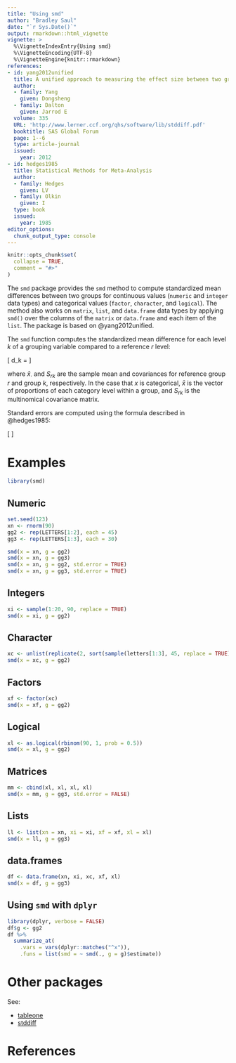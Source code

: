 ```yaml
---
title: "Using smd"
author: "Bradley Saul"
date: "`r Sys.Date()`"
output: rmarkdown::html_vignette
vignette: >
  %\VignetteIndexEntry{Using smd}
  %\VignetteEncoding{UTF-8}
  %\VignetteEngine{knitr::rmarkdown}
references:
- id: yang2012unified
  title: A unified approach to measuring the effect size between two groups using SAS
  author:
  - family: Yang
    given: Dongsheng
  - family: Dalton
    given: Jarrod E
  volume: 335
  URL: 'http://www.lerner.ccf.org/qhs/software/lib/stddiff.pdf'
  booktitle: SAS Global Forum
  page: 1--6
  type: article-journal
  issued:
    year: 2012
- id: hedges1985
  title: Statistical Methods for Meta-Analysis
  author:
  - family: Hedges
    given: LV
  - family: Olkin
    given: I
  type: book
  issued:
    year: 1985
editor_options: 
  chunk_output_type: console
---
```



```r
knitr::opts_chunk$set(
  collapse = TRUE,
  comment = "#>"
)
```


The `smd` package provides the `smd` method to compute standardized mean differences between two groups for continuous values (`numeric` and `integer` data types) and categorical values (`factor`, `character`, and `logical`). The method also works on `matrix`, `list`, and `data.frame` data types by applying `smd()` over the columns of the `matrix` or `data.frame` and each item of the `list`.  The package is based on @yang2012unified.

The `smd` function computes the standardized mean difference for each level $k$ of a grouping variable compared to a reference $r$ level:

\[
d_k = \sqrt{(\bar{x}_r - \bar{x}_{k})^{\intercal}S_{rk}^{-1}(\bar{x}_r - \bar{x}_{k})}
\]

where $\bar{x}_{\cdot}$ and $S_{rk}$ are the sample mean and covariances for reference group $r$ and group $k$, respectively. In the case that $x$ is categorical, $\bar{x}$ is the vector of proportions of each category level within a group, and $S_{rk}$ is the multinomical covariance matrix.

Standard errors are computed using the formula described in @hedges1985:

\[
\sqrt{ \frac{n_r + n_k}{n_rn_k} + \frac{d_k^2}{2(n_r + n_k)} }
\]


# Examples

```r
library(smd)
```

## Numeric 

```r
set.seed(123)
xn <- rnorm(90)
gg2 <- rep(LETTERS[1:2], each = 45)
gg3 <- rep(LETTERS[1:3], each = 30)

smd(x = xn, g = gg2)
smd(x = xn, g = gg3)
smd(x = xn, g = gg2, std.error = TRUE)
smd(x = xn, g = gg3, std.error = TRUE)
```

## Integers

```r
xi <- sample(1:20, 90, replace = TRUE)
smd(x = xi, g = gg2)
```

## Character

```r
xc <- unlist(replicate(2, sort(sample(letters[1:3], 45, replace = TRUE)), simplify = FALSE))
smd(x = xc, g = gg2)
```

## Factors

```r
xf <- factor(xc)
smd(x = xf, g = gg2)
```

## Logical

```r
xl <- as.logical(rbinom(90, 1, prob = 0.5))
smd(x = xl, g = gg2)
```

## Matrices

```r
mm <- cbind(xl, xl, xl, xl)
smd(x = mm, g = gg3, std.error = FALSE)
```

## Lists

```r
ll <- list(xn = xn, xi = xi, xf = xf, xl = xl)
smd(x = ll, g = gg3)
```

## data.frames

```r
df <- data.frame(xn, xi, xc, xf, xl)
smd(x = df, g = gg3)
```

## Using `smd` with `dplyr`

```r
library(dplyr, verbose = FALSE)
df$g <- gg2
df %>%
  summarize_at(
    .vars = vars(dplyr::matches("^x")),
    .funs = list(smd = ~ smd(., g = g)$estimate))
```


# Other packages

See:

* [tableone](https://CRAN.R-project.org/package=tableone)
* [stddiff](https://cran.r-project.org/package=stddiff)

# References
